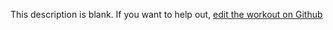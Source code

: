 
  This description is blank. If you want to help out, [edit the workout on Github](https://www.github.com/LiftArcade/exercises/blob/main/exercises/smith-machine-shrug-description.mdx)